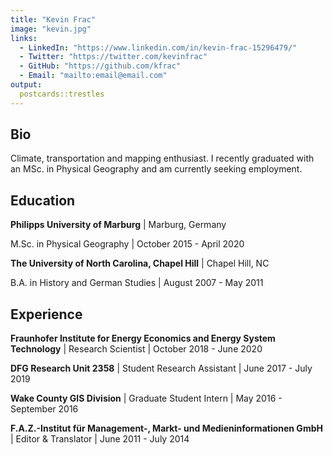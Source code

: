 ---
title: "Kevin Frac"
image: "kevin.jpg"
links:
  - LinkedIn: "https://www.linkedin.com/in/kevin-frac-15296479/"
  - Twitter: "https://twitter.com/kevinfrac"
  - GitHub: "https://github.com/kfrac"
  - Email: "mailto:email@email.com"
output:
  postcards::trestles
---

## Bio

Climate, transportation and mapping enthusiast. I recently graduated with an
MSc. in Physical Geography and am currently seeking employment.

## Education

**Philipps University of Marburg** | Marburg, Germany

M.Sc. in Physical Geography | October 2015 - April 2020

**The University of North Carolina, Chapel Hill** | Chapel Hill, NC

B.A. in History and German Studies | August 2007 - May 2011

## Experience

**Fraunhofer Institute for Energy Economics and Energy System Technology** | Research Scientist | October 2018 - June 2020

**DFG Research Unit 2358** | Student Research Assistant | June 2017 - July 2019

**Wake County GIS Division** | Graduate Student Intern | May 2016 - September 2016

**F.A.Z.-Institut für Management-, Markt- und Medieninformationen GmbH** | Editor & Translator | June 2011 - July 2014